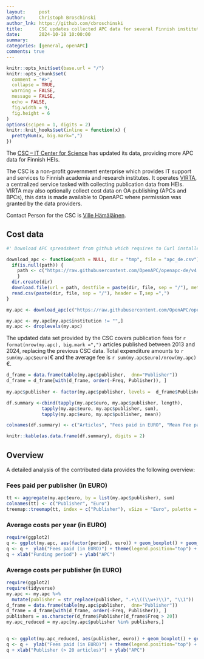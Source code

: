```yaml
---
layout:     post
author:     Christoph Broschinski
author_lnk: https://github.com/cbroschinski
title:      CSC updates collected APC data for several Finnish institutions
date:       2024-10-18 10:00:00
summary:    
categories: [general, openAPC]
comments: true
---
```



```r
knitr::opts_knit$set(base.url = "/")
knitr::opts_chunk$set(
  comment = "#>",
  collapse = TRUE,
  warning = FALSE, 
  message = FALSE,
  echo = FALSE,
  fig.width = 9,
  fig.height = 6
)
options(scipen = 1, digits = 2)
knitr::knit_hooks$set(inline = function(x) {
  prettyNum(x, big.mark=",")
})
```

The [CSC – IT Center for Science](https://www.csc.fi/en/home) has updated its data, providing more APC data for Finnish HEIs.

The CSC is a non-profit government enterprise which provides IT support and services to Finnish academia and research institutes. It operates [VIRTA](https://wiki.eduuni.fi/display/cscvirtajtp/VIRTA+in+English), a centralized service tasked with collecting publication data from HEIs. VIRTA may also optionally collect cost data on OA publishing (APCs and BPCs), this data is made available to OpenAPC where permission was granted by the data providers.

Contact Person for the CSC is [Ville Hämäläinen](mailto:virta-julkaisutietopalvelu@csc.fi).

## Cost data

```r
#' Download APC spreadsheet from github which requires to Curl installed

download_apc <- function(path = NULL, dir = "tmp", file = "apc_de.csv"){
  if(is.null(path)) {
    path <- c("https://raw.githubusercontent.com/OpenAPC/openapc-de/v4.121.9-7-6/data/apc_de.csv")
    } 
  dir.create(dir) 
  download.file(url = path, destfile = paste(dir, file, sep = "/"), method = "curl")
  read.csv(paste(dir, file, sep = "/"), header = T,sep =",")
}

my.apc <- download_apc(c("https://raw.githubusercontent.com/OpenAPC/openapc-de/refs/tags/v4.133.3-2-2/data/csc/journals_enriched.csv"))

my.apc <- my.apc[my.apc$institution != "",]
my.apc <- droplevels(my.apc)
```


The updated data set provided by the CSC covers publication fees for `r format(nrow(my.apc), big.mark =",")` articles published between 2013 and 2024, replacing the previous CSC data. Total expenditure amounts to `r sum(my.apc$euro)`€ and the average fee is `r sum(my.apc$euro)/nrow(my.apc)`€.


```r
d_frame = data.frame(table(my.apc$publisher,  dnn="Publisher"))                 
d_frame = d_frame[with(d_frame, order(-Freq, Publisher)), ]                                           
                                    
my.apc$publisher <- factor(my.apc$publisher, levels =  d_frame$Publisher)

df.summary <-cbind(tapply(my.apc$euro, my.apc$publisher, length),
             tapply(my.apc$euro, my.apc$publisher, sum),
             tapply(my.apc$euro, my.apc$publisher, mean))

colnames(df.summary) <- c("Articles", "Fees paid in EURO", "Mean Fee paid")

knitr::kable(as.data.frame(df.summary), digits = 2)
```

## Overview

A detailed analysis of the contributed data provides the following overview:

### Fees paid per publisher (in EURO)

```r
tt <- aggregate(my.apc$euro, by = list(my.apc$publisher), sum)
colnames(tt) <- c("Publisher", "Euro")
treemap::treemap(tt, index = c("Publisher"), vSize = "Euro", palette = "Paired")
```

###  Average costs per year (in EURO)

```r
require(ggplot2)
q <- ggplot(my.apc, aes(factor(period), euro)) + geom_boxplot() + geom_point()
q <- q +  ylab("Fees paid (in EURO)") + theme(legend.position="top") + theme_bw(base_size = 18)
q + xlab("Funding period") + ylab("APC")
```

###  Average costs per publisher (in EURO)

```r
require(ggplot2)
require(tidyverse)
my.apc <- my.apc %>%
  mutate(publisher = str_replace(publisher, ".+\\((\\w+)\\)", "\\1"))
d_frame = data.frame(table(my.apc$publisher,  dnn="Publisher"))                 
d_frame = d_frame[with(d_frame, order(-Freq, Publisher)), ]
publishers = as.character(d_frame$Publisher[d_frame$Freq > 20])
my.apc_reduced = my.apc[my.apc$publisher %in% publishers,]

  
q <- ggplot(my.apc_reduced, aes(publisher, euro)) + geom_boxplot() + geom_point()
q <- q +  ylab("Fees paid (in EURO)") + theme(legend.position="top") + theme_bw(base_size = 18) + coord_flip()
q + xlab("Publisher (> 20 articles)") + ylab("APC")
```
